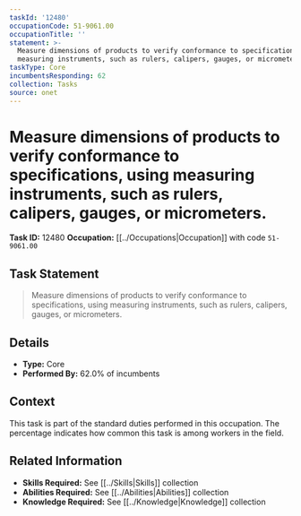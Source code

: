```yaml
---
taskId: '12480'
occupationCode: 51-9061.00
occupationTitle: ''
statement: >-
  Measure dimensions of products to verify conformance to specifications, using
  measuring instruments, such as rulers, calipers, gauges, or micrometers.
taskType: Core
incumbentsResponding: 62
collection: Tasks
source: onet
---
```

# Measure dimensions of products to verify conformance to specifications, using measuring instruments, such as rulers, calipers, gauges, or micrometers.

**Task ID:** 12480
**Occupation:** [[../Occupations|Occupation]] with code `51-9061.00`

## Task Statement

> Measure dimensions of products to verify conformance to specifications, using measuring instruments, such as rulers, calipers, gauges, or micrometers.

## Details

- **Type:** Core
- **Performed By:** 62.0% of incumbents

## Context

This task is part of the standard duties performed in this occupation. The percentage indicates how common this task is among workers in the field.

## Related Information

- **Skills Required:** See [[../Skills|Skills]] collection
- **Abilities Required:** See [[../Abilities|Abilities]] collection
- **Knowledge Required:** See [[../Knowledge|Knowledge]] collection
